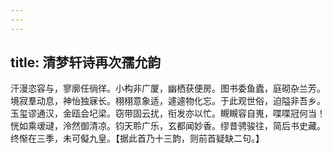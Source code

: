 ```yaml
---
---
---
```

title: 清梦轩诗再次孺允韵
---



汗漫恣容与，寥廓任徜徉。小构非广厦，幽栖获便房。图书委鱼蠹，庭砌杂兰芳。境寂羣动息，神怡独寐长。栩栩意象适，遽遽物化忘。于此观世俗，迫隘非吾乡。玉玺谬通汉，金瓯会圮梁。窃带固云扰，衔发亦以忙。瞡瞡容自嵬，喋喋冠何当！恍如乘叆叇，泠然御清凉。钧天聆广乐，玄都闻妙香。缪昔骋骏往，简后书史藏。终惭在三季，未可儗九皇。【据此首乃十三韵，则前首疑缺二句。】